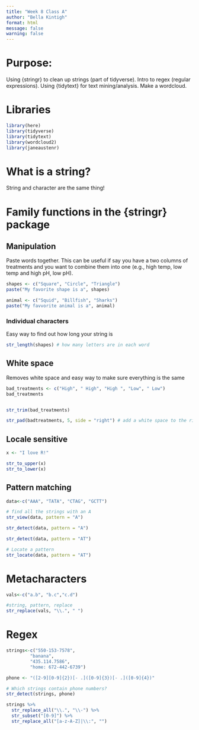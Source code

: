 ```yaml
---
title: "Week 8 Class A"
author: "Bella Kintigh"
format: html
message: false
warning: false
---
```


# Purpose: 

Using {stringr} to clean up strings (part of tidyverse). Intro to regex (regular expressions). Using {tidytext} for text mining/analysis. Make a wordcloud.

# Libraries

```r
library(here)
library(tidyverse)
library(tidytext)
library(wordcloud2)
library(janeaustenr)
```

# What is a string?

String and character are the same thing!

# Family functions in the {stringr} package

## Manipulation
Paste words together. This can be useful if say you have a two columns of treatments and you want to combine them into one (e.g., high temp, low temp and high pH, low pH).

```r
shapes <- c("Square", "Circle", "Triangle")
paste("My favorite shape is a", shapes)

animal <- c("Squid", "Billfish", "Sharks")
paste("My favvorite animal is a", animal)
```

### Individual characters

Easy way to find out how long your string is

```r
str_length(shapes) # how many letters are in each word

```


## White space

Removes white space and easy way to make sure everything is the same

```r
bad_treatments <- c("High", " High", "High ", "Low", " Low")
bad_treatments


str_trim(bad_treatments)

str_pad(badtreatments, 5, side = "right") # add a white space to the right side after the 5th character, this makes sure that your string are the same lengths
```

## Locale sensitive

```r
x <- "I love R!"

str_to_upper(x)
str_to_lower(x)
```

## Pattern matching

```r
data<-c("AAA", "TATA", "CTAG", "GCTT")

# find all the strings with an A
str_view(data, pattern = "A")

str_detect(data, pattern = "A")

str_detect(data, pattern = "AT")

# Locate a pattern
str_locate(data, pattern = "AT")
```


# Metacharacters

```r
vals<-c("a.b", "b.c","c.d")

#string, pattern, replace
str_replace(vals, "\\.", " ")
```

# Regex

```r
strings<-c("550-153-7578",
         "banana",
         "435.114.7586",
         "home: 672-442-6739")

phone <- "([2-9][0-9]{2})[- .]([0-9]{3})[- .]([0-9]{4})"

# Which strings contain phone numbers?
str_detect(strings, phone)

strings %>%
  str_replace_all("\\.", "\\-") %>%
  str_subset("[0-9]") %>%
  str_replace_all("[a-z-A-Z]|\\:", "")
```











